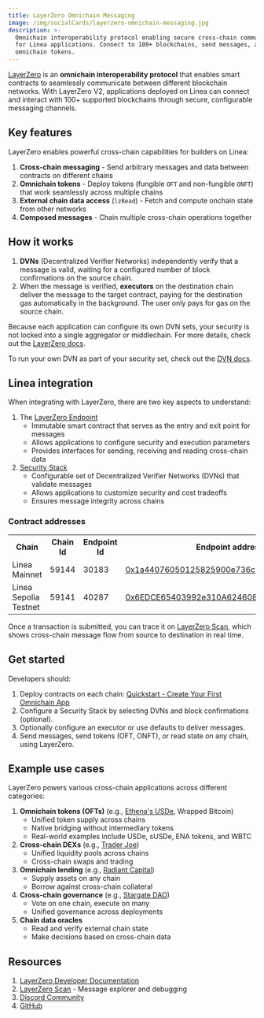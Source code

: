 ```yaml
---
title: LayerZero Omnichain Messaging
image: /img/socialCards/layerzero-omnichain-messaging.jpg
description: >-
  Omnichain interoperability protocol enabling secure cross-chain communication
  for Linea applications. Connect to 100+ blockchains, send messages, and deploy
  omnichain tokens.
---
```


[LayerZero](https://layerzero.network) is an **omnichain interoperability protocol** that enables smart contracts to seamlessly communicate between different blockchain networks. With LayerZero V2, applications deployed on Linea can connect and interact with 100+ supported blockchains through secure, configurable messaging channels.

## Key features

LayerZero enables powerful cross-chain capabilities for builders on Linea:

1. **Cross-chain messaging** - Send arbitrary messages and data between contracts on different chains
2. **Omnichain tokens** - Deploy tokens (fungible `OFT` and non-fungible `ONFT`) that work seamlessly across multiple chains
3. **External chain data access** (`lzRead`) - Fetch and compute onchain state from other networks
4. **Composed messages** - Chain multiple cross-chain operations together

## How it works

1. **DVNs** (Decentralized Verifier Networks) independently verify that a message is valid, waiting for a configured number of block confirmations on the source chain.
2. When the message is verified, **executors** on the destination chain deliver the message to the target contract, paying for the destination gas automatically in the background. The user only pays for gas on the source chain.

Because each application can configure its own DVN sets, your security is not locked into a single aggregator or middlechain. For more details, check out the [LayerZero docs](https://docs.layerzero.network/).

To run your own DVN as part of your security set, check out the [DVN docs](https://docs.layerzero.network/v2/developers/evm/off-chain/build-dvns).

## Linea integration

When integrating with LayerZero, there are two key aspects to understand:

1. The [LayerZero Endpoint](https://docs.layerzero.network/v2/home/protocol/layerzero-endpoint)
   - Immutable smart contract that serves as the entry and exit point for messages
   - Allows applications to configure security and execution parameters
   - Provides interfaces for sending, receiving and reading cross-chain data
2. [Security Stack](https://docs.layerzero.network/v2/home/modular-security/security-stack-dvns)
   - Configurable set of Decentralized Verifier Networks (DVNs) that validate messages
   - Allows applications to customize security and cost tradeoffs
   - Ensures message integrity across chains

### Contract addresses

<table>
  <tbody>
    <tr>
      <th>Chain</th>
      <th>Chain Id</th>
      <th>Endpoint Id</th>
      <th>Endpoint address</th>
    </tr>
    <tr>
      <td>Linea Mainnet</td>
      <td>59144</td>
      <td>30183</td>
      <td>
        <a href="https://layerzeroscan.com/api/explorer/linea/address/0x1a44076050125825900e736c501f859c50fE728c">
          0x1a44076050125825900e736c501f859c50fE728c
        </a>
      </td>
    </tr>
    <tr>
      <td>Linea Sepolia Testnet</td>
      <td>59141</td>
      <td>40287</td>
      <td>
        <a href="https://layerzeroscan.com/api/explorer/lineasep-testnet/address/0x6EDCE65403992e310A62460808c4b910D972f10f">
          0x6EDCE65403992e310A62460808c4b910D972f10f
        </a>
      </td>
    </tr>
  </tbody>
</table>

Once a transaction is submitted, you can trace it on [LayerZero Scan](https://layerzeroscan.com/), which shows cross-chain message flow from source to destination in real time.

## Get started

Developers should:

1. Deploy contracts on each chain: [Quickstart - Create Your First Omnichain App](https://docs.layerzero.network/v2/developers/evm/create-lz-oapp/start)
2. Configure a Security Stack by selecting DVNs and block confirmations (optional).
3. Optionally configure an executor or use defaults to deliver messages.
4. Send messages, send tokens (OFT, ONFT), or read state on any chain, using LayerZero.

## Example use cases

LayerZero powers various cross-chain applications across different categories:

1. **Omnichain tokens (OFTs)** (e.g., [Ethena's USDe](https://ethena.fi/), Wrapped Bitcoin)
   - Unified token supply across chains
   - Native bridging without intermediary tokens
   - Real-world examples include USDe, sUSDe, ENA tokens, and WBTC
2. **Cross-chain DEXs** (e.g., [Trader Joe](https://traderjoexyz.com/))
   - Unified liquidity pools across chains
   - Cross-chain swaps and trading
3. **Omnichain lending** (e.g., [Radiant Capital](https://radiant.capital/))
   - Supply assets on any chain
   - Borrow against cross-chain collateral
4. **Cross-chain governance** (e.g., [Stargate DAO](https://stargate.finance/))
   - Vote on one chain, execute on many
   - Unified governance across deployments
5. **Chain data oracles**
   - Read and verify external chain state
   - Make decisions based on cross-chain data

## Resources

1. [LayerZero Developer Documentation](https://docs.layerzero.network/v2)
2. [LayerZero Scan](https://layerzeroscan.com/) - Message explorer and debugging
3. [Discord Community](https://discord.gg/layerzero)
4. [GitHub](https://github.com/LayerZero-Labs/)
